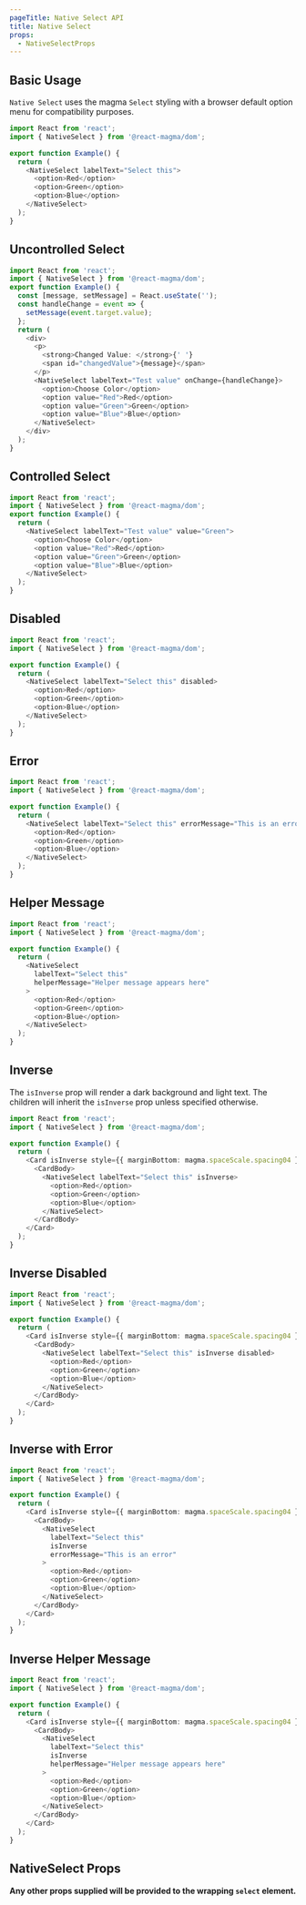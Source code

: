 ```yaml
---
pageTitle: Native Select API
title: Native Select
props:
  - NativeSelectProps
---
```


## Basic Usage

`Native Select` uses the magma <Link to="/api/select">`Select`</Link> styling with a browser default option menu for compatibility purposes.

```typescript
import React from 'react';
import { NativeSelect } from '@react-magma/dom';

export function Example() {
  return (
    <NativeSelect labelText="Select this">
      <option>Red</option>
      <option>Green</option>
      <option>Blue</option>
    </NativeSelect>
  );
}
```

## Uncontrolled Select

```typescript
import React from 'react';
import { NativeSelect } from '@react-magma/dom';
export function Example() {
  const [message, setMessage] = React.useState('');
  const handleChange = event => {
    setMessage(event.target.value);
  };
  return (
    <div>
      <p>
        <strong>Changed Value: </strong>{' '}
        <span id="changedValue">{message}</span>
      </p>
      <NativeSelect labelText="Test value" onChange={handleChange}>
        <option>Choose Color</option>
        <option value="Red">Red</option>
        <option value="Green">Green</option>
        <option value="Blue">Blue</option>
      </NativeSelect>
    </div>
  );
}
```

## Controlled Select

```typescript
import React from 'react';
import { NativeSelect } from '@react-magma/dom';
export function Example() {
  return (
    <NativeSelect labelText="Test value" value="Green">
      <option>Choose Color</option>
      <option value="Red">Red</option>
      <option value="Green">Green</option>
      <option value="Blue">Blue</option>
    </NativeSelect>
  );
}
```

## Disabled

```typescript
import React from 'react';
import { NativeSelect } from '@react-magma/dom';

export function Example() {
  return (
    <NativeSelect labelText="Select this" disabled>
      <option>Red</option>
      <option>Green</option>
      <option>Blue</option>
    </NativeSelect>
  );
}
```

## Error

```typescript
import React from 'react';
import { NativeSelect } from '@react-magma/dom';

export function Example() {
  return (
    <NativeSelect labelText="Select this" errorMessage="This is an error">
      <option>Red</option>
      <option>Green</option>
      <option>Blue</option>
    </NativeSelect>
  );
}
```

## Helper Message

```typescript
import React from 'react';
import { NativeSelect } from '@react-magma/dom';

export function Example() {
  return (
    <NativeSelect
      labelText="Select this"
      helperMessage="Helper message appears here"
    >
      <option>Red</option>
      <option>Green</option>
      <option>Blue</option>
    </NativeSelect>
  );
}
```

## Inverse

The `isInverse` prop will render a dark background and light text. The children will
inherit the `isInverse` prop unless specified otherwise.

```typescript
import React from 'react';
import { NativeSelect } from '@react-magma/dom';

export function Example() {
  return (
    <Card isInverse style={{ marginBottom: magma.spaceScale.spacing04 }}>
      <CardBody>
        <NativeSelect labelText="Select this" isInverse>
          <option>Red</option>
          <option>Green</option>
          <option>Blue</option>
        </NativeSelect>
      </CardBody>
    </Card>
  );
}
```

## Inverse Disabled

```typescript
import React from 'react';
import { NativeSelect } from '@react-magma/dom';

export function Example() {
  return (
    <Card isInverse style={{ marginBottom: magma.spaceScale.spacing04 }}>
      <CardBody>
        <NativeSelect labelText="Select this" isInverse disabled>
          <option>Red</option>
          <option>Green</option>
          <option>Blue</option>
        </NativeSelect>
      </CardBody>
    </Card>
  );
}
```

## Inverse with Error

```typescript
import React from 'react';
import { NativeSelect } from '@react-magma/dom';

export function Example() {
  return (
    <Card isInverse style={{ marginBottom: magma.spaceScale.spacing04 }}>
      <CardBody>
        <NativeSelect
          labelText="Select this"
          isInverse
          errorMessage="This is an error"
        >
          <option>Red</option>
          <option>Green</option>
          <option>Blue</option>
        </NativeSelect>
      </CardBody>
    </Card>
  );
}
```

## Inverse Helper Message

```typescript
import React from 'react';
import { NativeSelect } from '@react-magma/dom';

export function Example() {
  return (
    <Card isInverse style={{ marginBottom: magma.spaceScale.spacing04 }}>
      <CardBody>
        <NativeSelect
          labelText="Select this"
          isInverse
          helperMessage="Helper message appears here"
        >
          <option>Red</option>
          <option>Green</option>
          <option>Blue</option>
        </NativeSelect>
      </CardBody>
    </Card>
  );
}
```

## NativeSelect Props

**Any other props supplied will be provided to the wrapping `select` element.**

<NativeSelectProps />
